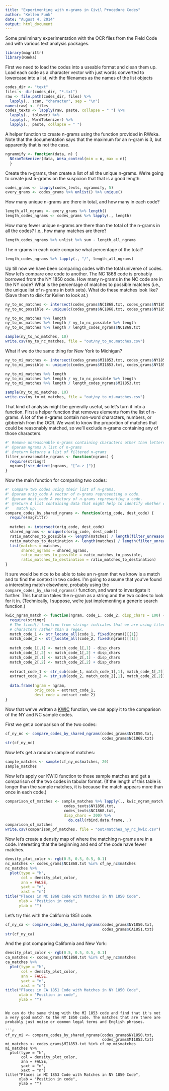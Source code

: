 ```yaml
---
title: "Experimenting with n-grams in Civil Procedure Codes"
author: "Kellen Funk"
date: "August 4, 2014"
output: html_document
---
```


Some preliminary experimentation with the OCR files from the Field Code and with
various text analysis packages.

```r
library(magrittr)
library(RWeka)
```

First we need to load the codes into a useable format and clean them up. Load each code as a character vector with just words converted to lowercase into a list, with the filenames as the names of the list objects

```r
codes_dir <- "text"
files <- dir(codes_dir, "*.txt")
raw <- file.path(codes_dir, files) %>%
  lapply(., scan, "character", sep = "\n")
names(raw) <- files
codes_texts <- lapply(raw, paste, collapse = " ") %>%
  lapply(., tolower) %>%
  lapply(., WordTokenizer) %>%
  lapply(., paste, collapse = " ")
```

A helper function to create n-grams using the function provided in RWeka. Note that the documentation says that the maximum for an n-gram is 3, but apparently that is not the case. 

```r
ngrammify <- function(data, n) { 
  NGramTokenizer(data, Weka_control(min = n, max = n))
  }
```

Create the n-grams, then create a list of all the unique n-grams. We're going to create just 5-grams on the suspicion that that is a good length.

```r
codes_grams <- lapply(codes_texts, ngrammify, 5)
every_grams <- codes_grams %>% unlist() %>% unique()
```

How many unique n-grams are there in total, and how many in each code?

```r
length_all_ngrams <- every_grams %>% length()
length_codes_ngrams <- codes_grams %>% lapply(., length)
```

How many fewer unique n-grams are there than the total of the n-grams in all the codes? I.e., how many matches are there?

```r
length_codes_ngrams %>% unlist %>% sum - length_all_ngrams
```

The n-grams in each code comprise what percentage of the total?

```r
length_codes_ngrams %>% lapply(., "/", length_all_ngrams)
```

Up till now we have been comparing codes with the total universe of codes. Now let's compare one code to another. The NC 1868 code is probably borrowed from the NY 1850 code. How many n-grams in the NC code are in the NY code? What is the percentage of matches to possible matches (i.e., the unique list of n-grams in both sets). What do these matches look like? (Save them to disk for Kellen to look at.)

```r
ny_to_nc_matches <- intersect(codes_grams$NC1868.txt, codes_grams$NY1850.txt) 
ny_to_nc_possible <- unique(c(codes_grams$NC1868.txt, codes_grams$NY1850.txt))

ny_to_nc_matches %>% length
ny_to_nc_matches %>% length / ny_to_nc_possible %>% length
ny_to_nc_matches %>% length / length_codes_ngrams$NC1868.txt

sample(ny_to_nc_matches, 10)
write.csv(ny_to_nc_matches, file = "out/ny_to_nc.matches.csv")
```

What if we do the same thing for New York to Michigan?

```r
ny_to_mi_matches <- intersect(codes_grams$MI1853.txt, codes_grams$NY1850.txt) 
ny_to_mi_possible <- unique(c(codes_grams$MI1853.txt, codes_grams$NY1850.txt))

ny_to_mi_matches %>% length
ny_to_mi_matches %>% length / ny_to_nc_possible %>% length
ny_to_mi_matches %>% length / length_codes_ngrams$MI1853.txt

sample(ny_to_mi_matches, 10)
write.csv(ny_to_mi_matches, file = "out/ny_to_mi.matches.csv")
```

That kind of analysis might be generally useful, so let's turn it into a function. First a helper function that removes elements from the list of n-grams. A lot of the n-grams contain non-word characters, numbers, or gibberish from the OCR. We want to know the proportion of matches that could be reasonably matched, so we'll exclude n-grams containing any of those characters.

```r
#' Remove unreasonable n-grams containing characters other than letters and spaces
#' @param ngrams A list of n-grams
#' @return Returns a list of filtered n-grams
filter_unreasonable_ngrams <- function(ngrams) {
  require(stringr)
  ngrams[!str_detect(ngrams, "[^a-z ]")]
}
```

Now the main function for comparing two codes:

```r
#' Compare two codes using their list of n-grams.
#' @param orig_code A vector of n-grams representing a code.
#' @param dest_code A vectory of n-grams representing a code.
#' @return A list containing data that might help to identify whether codes
#'   match up.
compare_codes_by_shared_ngrams <- function(orig_code, dest_code) {
  require(magrittr)
  
  matches <- intersect(orig_code, dest_code)
  shared_ngrams <- unique(c(orig_code, dest_code))
  ratio_matches_to_possible <- length(matches) / length(filter_unreasonable_ngrams(shared_ngrams))
  ratio_matches_to_destination <- length(matches) / length(filter_unreasonable_ngrams(dest_code))
  list(matches = matches,
       shared_ngrams = shared_ngrams,
       ratio_matches_to_possible = ratio_matches_to_possible,
       ratio_matches_to_destination = ratio_matches_to_destination)
}
```

It sure would be nice to be able to take an n-gram that we know is a match and to find the context in two codes. I'm going to assume that you've found a interesting match elsewhere, probably using the `compare_codes_by_shared_ngrams()` function, and want to investigate it further. This function takes the n-gram as a string and the two codes to look for it in. (Technically, I suppose, we're just implementing a generic search function.) 

```r
kwic_ngram_match <- function(ngram, code_1, code_2, disp_chars = 100) {
  require(stringr)
  # The fixed() function from stringr indicates that we are using literal
  # characters rather than a regex.
  match_code_1 <- str_locate_all(code_1, fixed(ngram))[[1]]
  match_code_2 <- str_locate_all(code_2, fixed(ngram))[[1]]
  
  match_code_1[,1] <- match_code_1[,1] - disp_chars
  match_code_1[,2] <- match_code_1[,2] + disp_chars
  match_code_2[,1] <- match_code_2[,1] - disp_chars
  match_code_2[,2] <- match_code_2[,2] + disp_chars
  
  extract_code_1 <- str_sub(code_1, match_code_1[,1], match_code_1[,2])
  extract_code_2 <- str_sub(code_2, match_code_2[,1], match_code_2[,2])
  
  data.frame(ngram = ngram,
             orig_code = extract_code_1,
             dest_code = extract_code_2)
}
```

Now that we've written a [KWIC](http://en.wikipedia.org/wiki/Key_Word_in_Context) function, we can apply it to the comparison of the NY and NC sample codes.

First we get a comparison of the two codes:

```r
cf_ny_nc <- compare_codes_by_shared_ngrams(codes_grams$NY1850.txt,
                                           codes_grams$NC1868.txt)
str(cf_ny_nc)
```

Now let's get a random sample of matches:

```r
sample_matches <- sample(cf_ny_nc$matches, 20)
sample_matches
```

Now let's apply our KWIC function to those sample matches and get a comparison of the two codes in tabular format. (If the length of this table is longer than the sample matches, it is because the match appears more than once in each code.)

```r
comparison_of_matches <- sample_matches %>% lapply(., kwic_ngram_match,
                          codes_texts$NY1850.txt,
                          codes_texts$NC1868.txt,
                          disp_chars = 300) %>%
                            do.call(rbind.data.frame, .)
comparison_of_matches
write.csv(comparison_of_matches, file = "out/matches_ny_nc_kwic.csv")
```

Now let's create a density map of where the matching n-grams are in a code. Interesting that the beginning and end of the code have fewer matches.

```r
density_plot_color <- rgb(0.5, 0.5, 0.5, 0.1)
nc_matches <- codes_grams$NC1868.txt %in% cf_ny_nc$matches  
nc_matches %>% 
  plot(type = "h",
       col = density_plot_color,
       ann = FALSE,
       yaxt = "n",
       xaxt = "n")
title("Places in NC 1868 Code with Matches in NY 1850 Code",
      xlab = "Position in code",
      ylab = "")
```

Let's try this with the California 1851 code.

```r
cf_ny_ca <- compare_codes_by_shared_ngrams(codes_grams$NY1850.txt,
                                           codes_grams$CA1851.txt)
str(cf_ny_ca)
```

And the plot comparing California and New York:

```r
density_plot_color <- rgb(0.5, 0.5, 0.5, 0.1)
ca_matches <- codes_grams$NC1868.txt %in% cf_ny_nc$matches  
ca_matches %>% 
  plot(type = "h",
       col = density_plot_color,
       ann = FALSE,
       yaxt = "n",
       xaxt = "n")
title("Places in CA 1851 Code with Matches in NY 1850 Code",
      xlab = "Position in code",
      ylab = "")
```
```

We can do the same thing with the MI 1853 code and find that it's not a very good match to the NY 1850 code. The matches that are there are probably just noise or common legal terms and English phrases.

```r
cf_ny_mi <- compare_codes_by_shared_ngrams(codes_grams$NY1850.txt,
                                           codes_grams$MI1853.txt)
mi_matches <- codes_grams$MI1853.txt %in% cf_ny_mi$matches  
mi_matches %>% 
  plot(type = "h",
       col = density_plot_color,
       ann = FALSE,
       yaxt = "n",
       xaxt = "n")
title("Places in MI 1853 Code with Matches in NY 1850 Code",
      xlab = "Position in code",
      ylab = "")
```





